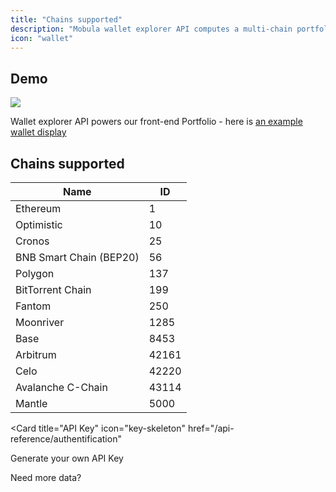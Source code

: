 ```yaml
---
title: "Chains supported"
description: "Mobula wallet explorer API computes a multi-chain portfolio of any wallet - historical balances (allowing to build portfolio charts) as well as PNL breakdown for each traded asset."
icon: "wallet"
---
```


## Demo

<Frame caption="">
  <img src="https://i.imgur.com/U1zCK4Z.png" />
</Frame>

Wallet explorer API powers our front-end Portfolio - here is [an example wallet display](https://mobula.fi/wallet/0xf23b38099188fd5892346104bBEF2F1c11D10244)

## Chains supported

| Name                    | ID    |
| ----------------------- | ----- |
| Ethereum                | 1     |
| Optimistic              | 10    |
| Cronos                  | 25    |
| BNB Smart Chain (BEP20) | 56    |
| Polygon                 | 137   |
| BitTorrent Chain        | 199   |
| Fantom                  | 250   |
| Moonriver               | 1285  |
| Base                    | 8453  |
| Arbitrum                | 42161 |
| Celo                    | 42220 |
| Avalanche C-Chain       | 43114 |
| Mantle                  | 5000  |

<CardGroup>

<Card
  title="API Key"
  icon="key-skeleton"
  href="/api-reference/authentification"
>
  Generate your own API Key
</Card>

<Card title="Upgrade" icon="wand-magic-sparkles" href="/api-reference/upgrade">
  Need more data?
</Card>

</CardGroup>
